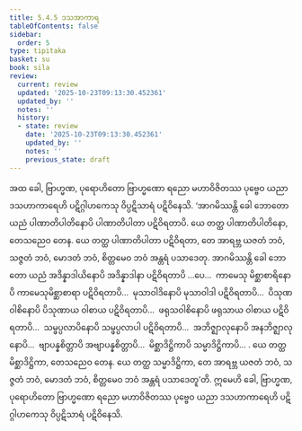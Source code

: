 ```yaml
---
title: 5.4.5 ဒသအာကာရ
tableOfContents: false
sidebar:
  order: 5
type: tipitaka
basket: su
book: sila
review:
  current: review
  updated: '2025-10-23T09:13:30.452361'
  updated_by: ''
  notes: ''
  history:
  - state: review
    date: '2025-10-23T09:13:30.452361'
    updated_by: ''
    notes: ''
    previous_state: draft
---
```



<ReviewStatus review={frontmatter.review} showDetails={true} />

<HypothesisAnnotation frontmatter={frontmatter} />

<DynamicBreadcrumb />

<Division number="343" book="sila" e="ch" v="6" p="131">

<Paragraph number="554" book="sila">
အထ ခေါ, ဗြာဟ္မဏ, ပုရောဟိတော ဗြာဟ္မဏော ရညော မဟာဝိဇိတဿ ပုဗ္ဗေဝ ယညာ ဒသဟာကာရေဟိ ပဋိဂ္ဂါဟကေသု ဝိပ္ပဋိသာရံ ပဋိဝိနေသိ. ‘အာဂမိဿန္တိ ခေါ ဘောတော ယညံ ပါဏာတိပါတိနောပိ ပါဏာတိပါတာ ပဋိဝိရတာပိ. ယေ တတ္ထ ပါဏာတိပါတိနော, တေသညေဝ တေန. ယေ တတ္ထ ပါဏာတိပါတာ ပဋိဝိရတာ, တေ အာရဗ္ဘ ယဇတံ ဘဝံ, သဇ္ဇတံ ဘဝံ, မောဒတံ ဘဝံ, စိတ္တမေဝ ဘဝံ အန္တရံ ပသာဒေတု. အာဂမိဿန္တိ ခေါ ဘောတော ယညံ အဒိန္နာဒါယိနောပိ အဒိန္နာဒါနာ ပဋိဝိရတာပိ …ပေ…  ကာမေသု မိစ္ဆာစာရိနောပိ ကာမေသုမိစ္ဆာစာရာ ပဋိဝိရတာပိ…  မုသာဝါဒိနောပိ မုသာဝါဒါ ပဋိဝိရတာပိ…  ပိသုဏဝါစိနောပိ ပိသုဏာယ ဝါစာယ ပဋိဝိရတာပိ…  ဖရုသဝါစိနောပိ ဖရုသာယ ဝါစာယ ပဋိဝိရတာပိ…  သမ္ဖပ္ပလာပိနောပိ သမ္ဖပ္ပလာပါ ပဋိဝိရတာပိ…  အဘိဇ္ဈာလုနောပိ အနဘိဇ္ဈာလုနောပိ…  ဗျာပန္နစိတ္တာပိ အဗျာပန္နစိတ္တာပိ…  မိစ္ဆာဒိဋ္ဌိကာပိ သမ္မာဒိဋ္ဌိကာပိ… . ယေ တတ္ထ မိစ္ဆာဒိဋ္ဌိကာ, တေသညေဝ တေန. ယေ တတ္ထ သမ္မာဒိဋ္ဌိကာ, တေ အာရဗ္ဘ ယဇတံ ဘဝံ, သဇ္ဇတံ ဘဝံ, မောဒတံ ဘဝံ, စိတ္တမေဝ ဘဝံ အန္တရံ ပသာဒေတူ’တိ. ဣမေဟိ ခေါ, ဗြာဟ္မဏ, ပုရောဟိတော ဗြာဟ္မဏော ရညော မဟာဝိဇိတဿ ပုဗ္ဗေဝ ယညာ ဒသဟာကာရေဟိ ပဋိဂ္ဂါဟကေသု ဝိပ္ပဋိသာရံ ပဋိဝိနေသိ.
</Paragraph>
</Division>